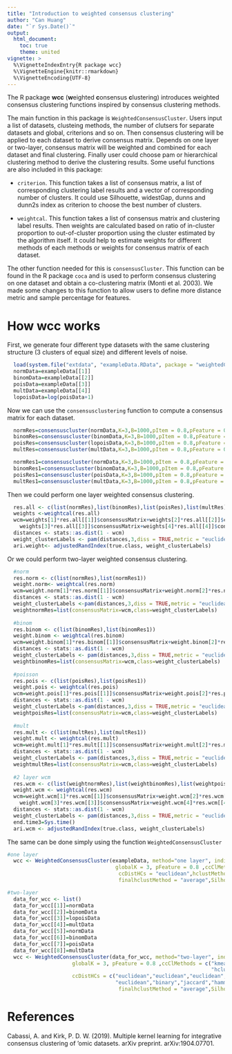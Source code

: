 ```yaml
---
title: "Introduction to weighted consensus clustering"
author: "Can Huang"
date: "`r Sys.Date()`"
output: 
  html_document:
    toc: true
    theme: united
vignette: >
  %\VignetteIndexEntry{R package wcc}
  %\VignetteEngine{knitr::rmarkdown}
  %\VignetteEncoding{UTF-8}
---
```



The R package **wcc** (**w**eighted **c**onsensus **c**lustering) introduces weighted consensus clustering functions inspired by consensus clustering methods.

The main function in this package is `WeightedConsensusCluster`. Users input a list of datasets, clusteing methods, the number of clutsers for separate datasets and global, criterions and so on. Then consensus clustering will be applied to each dataset to derive consensus matrix. Depends on one layer or two-layer, consensus matrix will be weighted and combined for each dataset and final clustering. Finally user could choose pam or hierarchical clustering method to derive the clustering results. Some useful functions are also included in this package: 

* `criterion`. This function takes a list of consensus matrix, a list of corresponding clustering label results and a vector of corresponding number of clusters. It could use Silhouette, widestGap, dunns and dunn2s index as criterion to choose the best number of clusters.

* `weightcal`. This function takes a list of consensus matrix and clustering label results. Then weights are calculated based on ratio of in-cluster proportion to out-of-cluster proportion using the cluster estimated by the algorithm itself. It could help to estimate weights for different methods of each methods or weights for consensus matrix of each dataset.

The other function needed for this is `consensusCluster`. This function can be found in the R package `coca` and is used to perform consensus clustering on one dataset and obtain a co-clustering matrix  (Monti et al. 2003). We made some changes to this function to allow users to define more distance metric and sample percentage for features.


# How wcc works 

First, we generate four different type datasets with the same clustering structure (3 clusters of equal size) and different levels of noise.

```r
  load(system.file("extdata", "exampleData.RData", package = "weightedCC"))
  normData=exampleData[[1]]
  binomData=exampleData[[2]]
  poisData=exampleData[[3]]
  multData=exampleData[[4]]
  lopoisData=log(poisData+1)
```

Now we can use the `consensusclustering` function to compute a consensus matrix for each dataset.

```r
  normRes=consensuscluster(normData,K=3,B=1000,pItem = 0.8,pFeature = 0.8 ,clMethod ="kmeans",finalclmethod="pam")
  binomRes=consensuscluster(binomData,K=3,B=1000,pItem = 0.8,pFeature = 0.8 ,clMethod ="kmeans",finalclmethod="pam")
  poisRes=consensuscluster(lopoisData,K=3,B=1000,pItem = 0.8,pFeature = 0.8 ,clMethod ="kmeans",finalclmethod="pam")
  multRes=consensuscluster(multData,K=3,B=1000,pItem = 0.8,pFeature = 0.8 ,clMethod ="kmeans",finalclmethod="pam")

  normRes1=consensuscluster(normData,K=3,B=1000,pItem = 0.8,pFeature = 0.8 ,clMethod ="hclust",finalclmethod="pam")
  binomRes1=consensuscluster(binomData,K=3,B=1000,pItem = 0.8,pFeature = 0.8 ,clMethod ="hclust",dist = "binary",finalclmethod="pam")
  poisRes1=consensuscluster(poisData,K=3,B=1000,pItem = 0.8,pFeature = 0.8 ,clMethod ="hclust",dist = "jaccard",finalclmethod="pam")
  multRes1=consensuscluster(multData,K=3,B=1000,pItem = 0.8,pFeature = 0.8 ,clMethod ="hclust",dist = "hamming",finalclmethod="pam")
```

Then we could perform one layer weighted consensus clustering.

```r
  res.all <- c(list(normRes),list(binomRes),list(poisRes),list(multRes))
  weights <-weightcal(res.all)
  wcm=weights[1]*res.all[[1]]$consensusMatrix+weights[2]*res.all[[2]]$consensusMatrix+
    weights[3]*res.all[[3]]$consensusMatrix+weights[4]*res.all[[4]]$consensusMatrix
  distances <- stats::as.dist(1 - wcm)
  weight_clusterLabels <- pam(distances,3,diss = TRUE,metric = "euclidean" )$clustering
  ari.weight<- adjustedRandIndex(true.class, weight_clusterLabels)
```

Or we could perform two-layer weighted consensus clustering.

```r
  #norm
  res.norm <- c(list(normRes),list(normRes1))
  weight.norm<- weightcal(res.norm)
  wcm=weight.norm[1]*res.norm[[1]]$consensusMatrix+weight.norm[2]*res.norm[[2]]$consensusMatrix
  distances <- stats::as.dist(1 - wcm)
  weight_clusterLabels <-pam(distances,3,diss = TRUE,metric = "euclidean" )$clustering
  weightnormRes=list(consensusMatrix=wcm,class=weight_clusterLabels)
  
  #binom
  res.binom <- c(list(binomRes),list(binomRes1))
  weight.binom <- weightcal(res.binom)
  wcm=weight.binom[1]*res.binom[[1]]$consensusMatrix+weight.binom[2]*res.binom[[2]]$consensusMatrix
  distances <- stats::as.dist(1 - wcm)
  weight_clusterLabels <- pam(distances,3,diss = TRUE,metric = "euclidean" )$clustering
  weightbinomRes=list(consensusMatrix=wcm,class=weight_clusterLabels)
  
  #poisson
  res.pois <- c(list(poisRes),list(poisRes1))
  weight.pois <- weightcal(res.pois)
  wcm=weight.pois[1]*res.pois[[1]]$consensusMatrix+weight.pois[2]*res.pois[[2]]$consensusMatrix
  distances <- stats::as.dist(1 - wcm)
  weight_clusterLabels <-pam(distances,3,diss = TRUE,metric = "euclidean" )$clustering
  weightpoisRes=list(consensusMatrix=wcm,class=weight_clusterLabels)
  
  #mult
  res.mult <- c(list(multRes),list(multRes1))
  weight.mult <- weightcal(res.mult)
  wcm=weight.mult[1]*res.mult[[1]]$consensusMatrix+weight.mult[2]*res.mult[[2]]$consensusMatrix
  distances <- stats::as.dist(1 - wcm)
  weight_clusterLabels <- pam(distances,3,diss = TRUE,metric = "euclidean" )$clustering
  weightmultRes=list(consensusMatrix=wcm,class=weight_clusterLabels)
  
  #2 layer wcm
  res.wcm <- c(list(weightnormRes),list(weightbinomRes),list(weightpoisRes),list(weightmultRes))
  weight.wcm <- weightcal(res.wcm)
  wcm=weight.wcm[1]*res.wcm[[1]]$consensusMatrix+weight.wcm[2]*res.wcm[[2]]$consensusMatrix+
    weight.wcm[3]*res.wcm[[3]]$consensusMatrix+weight.wcm[4]*res.wcm[[4]]$consensusMatrix
  distances <- stats::as.dist(1 - wcm)
  weight_clusterLabels <- pam(distances,3,diss = TRUE,metric = "euclidean" )$clustering
  end.time3=Sys.time()
  ari.wcm <- adjustedRandIndex(true.class, weight_clusterLabels)
```


The same can be done simply using the function `WeightedConsensusCluster`

```r
#one layer
  wcc <- WeightedConsensusCluster(exampleData, method="one layer", individualK = rep(3, 4),
                                   globalK = 3, pFeature = 0.8 ,ccClMethods = "kmeans",
                                    ccDistHCs = "euclidean",hclustMethod = "average",finalclmethod="hclust",
                                    finalhclustMethod = "average",Silhouette=TRUE)

#two-layer
  data_for_wcc <- list()
  data_for_wcc[[1]]=normData
  data_for_wcc[[2]]=binomData
  data_for_wcc[[3]]=lopoisData
  data_for_wcc[[4]]=multData
  data_for_wcc[[5]]=normData
  data_for_wcc[[6]]=binomData
  data_for_wcc[[7]]=poisData
  data_for_wcc[[8]]=multData
  wcc <- WeightedConsensusCluster(data_for_wcc, method="two-layer", individualK = rep(3, 8),
                     globalK = 3, pFeature = 0.8 ,ccClMethods = c("kmeans","kmeans","kmeans","kmeans",
                                                                  "hclust","hclust","hclust","hclust"),
                     ccDistHCs = c("euclidean","euclidean","euclidean","euclidean",
                                   "euclidean","binary","jaccard","hamming"),hclustMethod = "average",finalclmethod="hclust",
                                    finalhclustMethod = "average",Silhouette=TRUE)

```



# References 

Cabassi, A. and Kirk, P. D. W. (2019). Multiple kernel learning for integrative
consensus clustering of 'omic datasets. arXiv preprint. arXiv:1904.07701.


